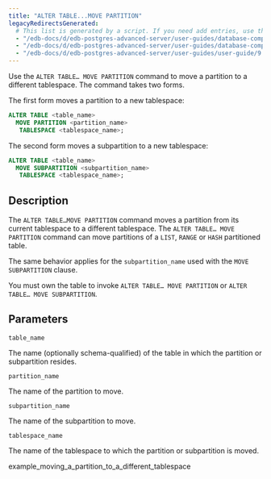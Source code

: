 ```yaml
---
title: "ALTER TABLE...MOVE PARTITION"
legacyRedirectsGenerated:
  # This list is generated by a script. If you need add entries, use the `legacyRedirects` key.
  - "/edb-docs/d/edb-postgres-advanced-server/user-guides/database-compatibility-for-oracle-developers-guide/9.6/Database_Compatibility_for_Oracle_Developers_Guide_v9.6.1.110.html"
  - "/edb-docs/d/edb-postgres-advanced-server/user-guides/database-compatibility-for-oracle-developers-guide/9.5/Database_Compatibility_for_Oracle_Developers_Guide.1.335.html"
  - "/edb-docs/d/edb-postgres-advanced-server/user-guides/user-guide/9.5/EDB_Postgres_Enterprise_Guide.1.059.html"
---
```


<div id="alter_table_move_partition" class="registered_link"></div>

Use the `ALTER TABLE… MOVE PARTITION` command to move a partition to a different tablespace. The command takes two forms.

The first form moves a partition to a new tablespace:

```sql
ALTER TABLE <table_name>
  MOVE PARTITION <partition_name>
   TABLESPACE <tablespace_name>;
```

The second form moves a subpartition to a new tablespace:

```sql
ALTER TABLE <table_name>
  MOVE SUBPARTITION <subpartition_name>
   TABLESPACE <tablespace_name>;
```

## Description

The `ALTER TABLE…MOVE PARTITION` command moves a partition from its current tablespace to a different tablespace. The `ALTER TABLE… MOVE PARTITION` command can move partitions of a `LIST`, `RANGE` or `HASH` partitioned table.

The same behavior applies for the `subpartition_name` used with the `MOVE SUBPARTITION` clause.

You must own the table to invoke `ALTER TABLE… MOVE PARTITION` or `ALTER TABLE… MOVE SUBPARTITION`.

## Parameters

`table_name`

 The name (optionally schema-qualified) of the table in which the partition or subpartition resides.

`partition_name`

 The name of the partition to move.

`subpartition_name`

 The name of the subpartition to move.

`tablespace_name`

 The name of the tablespace to which the partition or subpartition is moved.

<div class="toctree" maxdepth="3">

example_moving_a_partition_to_a_different_tablespace

</div>
